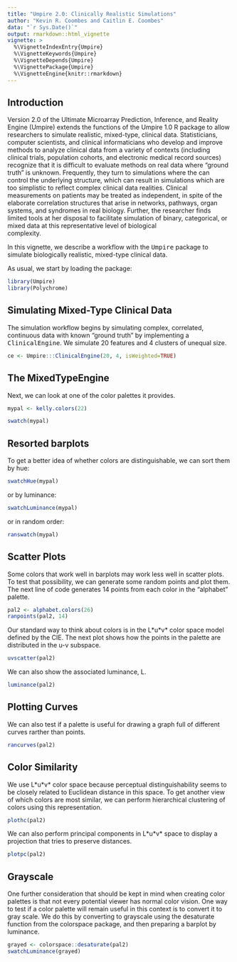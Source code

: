 ---
title: "Umpire 2.0: Clinically Realistic Simulations"
author: "Kevin R. Coombes and Caitlin E. Coombes"
data: "`r Sys.Date()`"
output: rmarkdown::html_vignette
vignette: >
  %\VignetteIndexEntry{Umpire}
  %\VignetteKeywords{Umpire}
  %\VignetteDepends{Umpire}
  %\VignettePackage{Umpire}
  %\VignetteEngine{knitr::rmarkdown}
---

## Introduction

Version 2.0 of the Ultimate Microarray Prediction, Inference, and 
Reality Engine (Umpire) extends the functions of the Umpire 1.0 R 
package to allow researchers to simulate realistic, mixed-type, 
clinical data. Statisticians, computer scientists, and clinical 
informaticians who develop and improve methods to analyze clinical data 
from a variety of contexts (including clinical trials, population 
cohorts, and electronic medical record sources) recognize that it is 
difficult to evaluate methods on real data where "ground truth" is unknown. 
Frequently, they turn to simulations where the can control the 
underlying structure, which can result in simulations which are too 
simplistic to reflect complex clinical data realities. Clinical 
measurements on patients may be treated as independent, in spite of 
the elaborate correlation structures that arise in networks, pathways, 
organ systems, and syndromes in real biology. Further, the researcher 
finds limited tools at her disposal to facilitate simulation of binary, 
categorical, or mixed data at this representative level of biological \
complexity.


In this vignette, we describe a workflow with the <tt>Umpire</tt> package 
to simulate biologically realistic, mixed-type clinical data.

As usual, we start by loading the package:

```{r}
library(Umpire)
library(Polychrome)
```

## Simulating Mixed-Type Clinical Data

The simulation workflow begins by simulating complex, correlated, 
continuous data with known "ground truth" by implementing a 
<tt>ClinicalEngine</tt>. We simulate 20 features and 4 clusters of 
unequal size.
```{r}
ce <- Umpire:::ClinicalEngine(20, 4, isWeighted=TRUE)

```



## The MixedTypeEngine


















Next, we can look at one of the color palettes it provides.

```{r}
mypal <- kelly.colors(22)
```

```{r fig.width=7, fig.height=5}
swatch(mypal)
```

## Resorted barplots

To get a better idea of whether colors are distinguishable, we can
sort them by hue:
```{r fig.width=7, fig.height=5}
swatchHue(mypal)
```

or by luminance:
```{r fig.width=7, fig.height=5}
swatchLuminance(mypal)
```

or in random order:
```{r fig.width=7, fig.height=5}
ranswatch(mypal)
```

## Scatter Plots
Some colors that work well in barplots may work less well in scatter
plots.  To test that possibility, we can generate some random points
and plot them. The next line of code generates 14 points from each
color in the "alphabet" palette.

```{r fig.width=7, fig.height=5}
pal2 <- alphabet.colors(26)
ranpoints(pal2, 14)
```

Our standard way to think about colors is in the L\*u\*v\* color space
model defined by the CIE.  The next plot shows how the points in the
palette are distributed in the u-v subspace.
```{r fig.width=7, fig.height=5}
uvscatter(pal2)
```

We can also show the associated luminance, L.
```{r fig.width=7, fig.height=5}
luminance(pal2)
```

## Plotting Curves
We can also test if a palette is useful for drawing a graph full of
different curves rarther than points.
```{r fig.width=7, fig.height=5}
rancurves(pal2)
```

## Color Similarity
We use L\*u\*v\* color space because perceptual distinguishability seems
to be closely related to Euclidean distance in this space.  To get
another view of which colors are most similar, we can perform
hierarchical clustering of colors using this representation.
```{r fig.width=7, fig.height=5}
plothc(pal2)
```

We can also perform principal components in L\*u\*v\* space to display
a projection that tries to preserve distances.
```{r fig.width=7, fig.height=5}
plotpc(pal2)
```

## Grayscale
One further consideration that should be kept in mind when creating
color palettes is that not every potential viewer has normal color
vision. One way to test if a color palette will remain useful in this
context is to convert it to gray scale. We do this by converting to
grayscale using the desaturate function from the colorspace package,
and then preparing a barplot by luminance. 

```{r fig.width=7, fig.height=5}
grayed <- colorspace::desaturate(pal2)
swatchLuminance(grayed)
```
